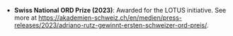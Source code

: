 * **Swiss National ORD Prize (2023)**: Awarded for the LOTUS initiative. See more at <https://akademien-schweiz.ch/en/medien/press-releases/2023/adriano-rutz-gewinnt-ersten-schweizer-ord-preis/>.
